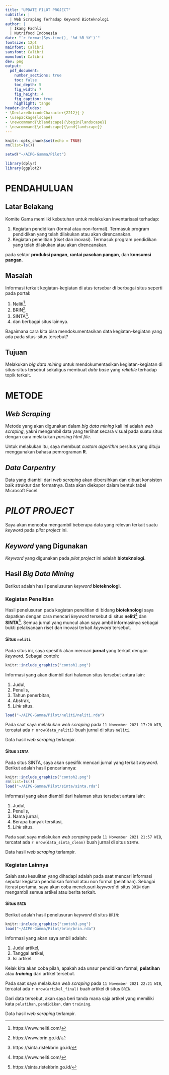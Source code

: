 ```yaml
---
title: "UPDATE PILOT PROJECT"
subtitle: |
  | Web Scraping Terhadap Keyword Bioteknologi
author: |
  | Ikang Fadhli
  | Nutrifood Indonesia
date: "`r format(Sys.time(), '%d %B %Y')`"
fontsize: 12pt
mainfont: Calibri
sansfont: Calibri
monofont: Calibri
dev: png
output: 
  pdf_document:
    number_sections: true
    toc: false
    toc_depth: 5
    fig_width: 7
    fig_height: 4
    fig_caption: true
    highlight: tango
header-includes:
- \DeclareUnicodeCharacter{2212}{-}
- \usepackage{lscape}
- \newcommand{\blandscape}{\begin{landscape}}
- \newcommand{\elandscape}{\end{landscape}}
---
```


```r
knitr::opts_chunk$set(echo = TRUE)
rm(list=ls())

setwd("~/AIPG-Gamma/Pilot")

library(dplyr)
library(ggplot2)
```

\newpage
\tableofcontents
\newpage
\listoffigures
\newpage
\listoftables
\newpage

# PENDAHULUAN

## Latar Belakang

Komite Gama memiliki kebutuhan untuk melakukan inventarisasi terhadap:

1. Kegiatan pendidikan (formal atau non-formal). Termasuk program pendidikan yang telah dilakukan atau akan direncanakan.
1. Kegiatan penelitian (riset dan inovasi). Termasuk program pendidikan yang telah dilakukan atau akan direncanakan.

pada sektor __produksi pangan__, __rantai pasokan pangan__, dan __konsumsi pangan__.

## Masalah

Informasi terkait kegiatan-kegiatan di atas tersebar di berbagai situs seperti pada portal:

1. Neliti^[https://www.neliti.com/].
1. BRIN^[https://www.brin.go.id/].
1. SINTA^[https://sinta.ristekbrin.go.id/].
1. dan berbagai situs lainnya.

Bagaimana cara kita bisa mendokumentasikan data kegiatan-kegiatan yang ada pada situs-situs tersebut?

## Tujuan

Melakukan _big data mining_ untuk mendokumentasikan kegiatan-kegiatan di situs-situs tersebut sekaligus membuat _data base_ yang _reliable_ terhadap topik terkait.

\newpage

# METODE

## _Web Scraping_

Metode yang akan digunakan dalam _big data mining_ kali ini adalah _web scraping_, yakni mengambil data yang terlihat secara visual pada suatu situs dengan cara melakukan _parsing html file_. 

Untuk melakukan itu, saya membuat _custom algorithm_ persitus yang dituju menggunakan bahasa pemrograman __R__.

## _Data Carpentry_

Data yang diambil dari _web scraping_ akan dibersihkan dan dibuat konsisten baik struktur dan formatnya. Data akan diekspor dalam bentuk tabel Microsoft Excel.

\newpage

# _PILOT PROJECT_

Saya akan mencoba mengambil beberapa data yang relevan terkait suatu _keyword_ pada _pilot project_ ini. 

## _Keyword_ yang Digunakan

_Keyword_ yang digunakan pada _pilot project_ ini adalah __bioteknologi__.

## Hasil _Big Data Mining_

Berikut adalah hasil penelusuran _keyword_ __bioteknologi__.

### Kegiatan Penelitian

Hasil penelusuran pada kegiatan penelitian di bidang __bioteknologi__ saya dapatkan dengan cara mencari _keyword_ tersebut di situs __neliti__^[https://www.neliti.com/] dan __SINTA__^[https://sinta.ristekbrin.go.id/]. Semua jurnal yang muncul akan saya ambil informasinya sebagai bukti pelaksanaan riset dan inovasi terkait _keyword_ tersebut.

#### Situs `neliti`

Pada situs ini, saya spesifik akan mencari __jurnal__ yang terkait dengan _keyword_. Sebagai contoh:

```r
knitr::include_graphics("contoh1.png")
```

Informasi yang akan diambil dari halaman situs tersebut antara lain:

1. Judul,
1. Penulis,
1. Tahun penerbitan,
1. Abstrak,
1. _Link_ situs.

```r
load("~/AIPG-Gamma/Pilot/neliti/neliti.rda")
```

Pada saat saya melakukan _web scraping_ pada `11 November 2021 17:20 WIB`, tercatat ada `r nrow(data_neliti)` buah jurnal di situs `neliti`. 

Data hasil _web scraping_ terlampir.

#### Situs `SINTA`

Pada situs SINTA, saya akan spesifik mencari jurnal yang terkait _keyword_. Berikut adalah hasil pencariannya:

```r
knitr::include_graphics("contoh2.png")
rm(list=ls())
load("~/AIPG-Gamma/Pilot/sinta/sinta.rda")
```

Informasi yang akan diambil dari halaman situs tersebut antara lain:

1. Judul,
1. Penulis,
1. Nama jurnal,
1. Berapa banyak tersitasi,
1. _Link_ situs.

Pada saat saya melakukan _web scraping_ pada `11 November 2021 21:57 WIB`, tercatat ada `r nrow(data_sinta_clean)` buah jurnal di situs `SINTA`. 

Data hasil _web scraping_ terlampir.

### Kegiatan Lainnya

Salah satu kesulitan yang dihadapi adalah pada saat mencari informasi seputar kegiatan pendidikan formal atau non formal (pelatihan). Sebagai iterasi pertama, saya akan coba menelusuri _keyword_ di situs `BRIN` dan mengambil semua artikel atau berita terkait.

#### Situs `BRIN`

Berikut adalah hasil penelusuran _keyword_ di situs `BRIN`:

```r
knitr::include_graphics("contoh3.png")
load("~/AIPG-Gamma/Pilot/brin/brin.rda")
```

Informasi yang akan saya ambil adalah:

1. Judul artikel,
1. Tanggal artikel,
1. Isi artikel.

Kelak kita akan coba pilah, apakah ada unsur pendidikan formal, __pelatihan__ atau ___training___ dari artikel tersebut.

Pada saat saya melakukan _web scraping_ pada `11 November 2021 22:21 WIB`, tercatat ada `r nrow(artikel_final)` buah artikel di situs `BRIN`. 

Dari data tersebut, akan saya beri tanda mana saja artikel yang memiliki kata `pelatihan`, `pendidikan`, dan `training`.

Data hasil _web scraping_ terlampir.
